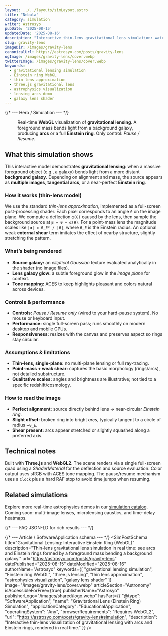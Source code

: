 ```yaml
---
layout: ../../layouts/simLayout.astro
title: "Nebula"
category: simulation
writer: Astrosyo
pubDate: '2025-08-15'
updatedDate: '2025-08-16'
description: "Interactive thin-lens gravitational lens simulation: watch a background galaxy warp into arcs or a full Einstein ring—real-time in WebGL with Three.js."
slug: gravity-lens
imageDir: /images/gravity-lens
canonicalUrl: https://astrosyo.com/posts/gravity-lens
ogImage: /images/gravity-lens/cover.webp
twitterImage: /images/gravity-lens/cover.webp
keywords:
  - gravitational lensing simulation
  - Einstein ring WebGL
  - thin lens approximation
  - three.js gravitational lens
  - astrophysics visualization
  - lensing arcs demo
  - galaxy lens shader
---
```



{/* --- Hero / Simulation --- */}
<section id="top">
  <figure class="sim-stage" aria-label="Interactive gravitational lensing simulation (Einstein ring)">
    <SimCanvas slug="nebula" />
    <figcaption class="sim-caption">
      Real-time <strong>WebGL</strong> visualization of <strong>gravitational lensing</strong>.
      A foreground mass bends light from a background galaxy, producing <strong>arcs</strong> or a full
      <strong>Einstein ring</strong>. Only control: <em>Pause / Resume</em>.
    </figcaption>
  </figure>
</section>

<div class="sim-article">
  <h2 id="overview">What this simulation shows</h2>
  <p>
    This interactive model demonstrates <strong>gravitational lensing</strong>: when a massive foreground object
    (e.g., a galaxy) bends light from a more distant <strong>background galaxy</strong>. Depending on alignment and mass,
    the source appears as <strong>multiple images</strong>, <strong>tangential arcs</strong>, or a near-perfect
    <strong>Einstein ring</strong>.
  </p>

  <h3 id="how-it-works">How it works (thin-lens model)</h3>
  <p>
    We use the standard <em>thin-lens approximation</em>, implemented as a full-screen post-processing shader.
    Each pixel corresponds to an angle <code>θ</code> on the image plane. We compute a deflection
    <code>α(θ)</code> caused by the lens, then sample the background source at
    <code>β = θ − α(θ)</code>. For a point-mass lens the magnitude scales like
    <code>|α| ∝ θ_E² / |θ|</code>, where <code>θ_E</code> is the Einstein radius.
    An optional weak <strong>external shear</strong> term imitates the effect of nearby structure, slightly stretching the pattern.
  </p>

  <h3 id="whats-rendered">What’s being rendered</h3>
  <ul>
    <li><strong>Source galaxy:</strong> an <em>elliptical Gaussian</em> texture evaluated analytically in the shader (no image files).</li>
    <li><strong>Lens galaxy glow:</strong> a subtle foreground glow in the <em>image plane</em> for context.</li>
    <li><strong>Tone mapping:</strong> ACES to keep highlights pleasant and colors natural across devices.</li>
  </ul>

  <h3 id="controls-performance">Controls & performance</h3>
  <ul>
    <li><strong>Controls:</strong> <em>Pause / Resume only</em> (wired to your hard-pause system). No mouse or keyboard input.</li>
    <li><strong>Performance:</strong> single full-screen pass; runs smoothly on modern desktop and mobile GPUs.</li>
    <li><strong>Responsiveness:</strong> resizes with the canvas and preserves aspect so rings stay circular.</li>
  </ul>

  <h3 id="assumptions">Assumptions & limitations</h3>
  <ul>
    <li><strong>Thin-lens, single-plane:</strong> no multi-plane lensing or full ray-tracing.</li>
    <li><strong>Point-mass + weak shear:</strong> captures the basic morphology (rings/arcs), not detailed substructure.</li>
    <li><strong>Qualitative scales:</strong> angles and brightness are illustrative; not tied to a specific redshift/cosmology.</li>
  </ul>

  <h3 id="reading-the-image">How to read the image</h3>
  <ul>
    <li><strong>Perfect alignment:</strong> source directly behind lens → near-circular <em>Einstein ring</em>.</li>
    <li><strong>Slight offset:</strong> broken ring into bright <em>arcs</em>, typically tangent to a circle of radius ~<code>θ_E</code>.</li>
    <li><strong>Shear present:</strong> arcs appear stretched or slightly squashed along a preferred axis.</li>
  </ul>

  <h2 id="tech-notes">Technical notes</h2>
  <p>
    Built with <strong>Three.js</strong> and <strong>WebGL2</strong>. The scene renders via a single full-screen quad using a
    <em>ShaderMaterial</em> for the deflection and source evaluation. Color output uses sRGB with ACES tone mapping.
    The pause/resume mechanism uses a <code>Clock</code> plus a hard RAF stop to avoid time jumps when resuming.
  </p>

  <h2 id="learn-more">Related simulations</h2>
  <p>
    Explore more real-time astrophysics demos in our <a href="/category/simulation" rel="internal">simulation catalog</a>.
    Coming soon: multi-image lenses, microlensing caustics, and time-delay heatmaps.
  </p>
</div>

{/* --- FAQ JSON-LD for rich results --- */}
<script type="application/ld+json">
{JSON.stringify({
  "@context": "https://schema.org",
  "@type": "FAQPage",
  "mainEntity": [
    {
      "@type": "Question",
      "name": "What phenomenon does this visualize?",
      "acceptedAnswer": {
        "@type": "Answer",
        "text": "It visualizes gravitational lensing: a foreground mass bends the light from a background galaxy, creating arcs or an Einstein ring when alignment is strong."
      }
    },
    {
      "@type": "Question",
      "name": "Is this physically accurate?",
      "acceptedAnswer": {
        "@type": "Answer",
        "text": "It uses the thin-lens approximation with a point-mass lens plus optional weak external shear. The morphology is realistic, but scales are illustrative rather than tied to a specific cosmology."
      }
    },
    {
      "@type": "Question",
      "name": "What controls are available?",
      "acceptedAnswer": {
        "@type": "Answer",
        "text": "Only Pause/Resume. The simulation integrates with a hard-pause system to stop animation and rendering without drift."
      }
    },
    {
      "@type": "Question",
      "name": "Which technologies are used?",
      "acceptedAnswer": {
        "@type": "Answer",
        "text": "Three.js and WebGL2 with a single full-screen shader pass, ACES tone mapping, and sRGB output."
      }
    }
  ]
})}
</script>

{/* --- Article / SoftwareApplication schema --- */}
<SimPostSchema
  title="Gravitational Lensing: Interactive Einstein Ring (WebGL)"
  description="Thin-lens gravitational lens simulation in real time: see arcs and Einstein rings formed by a foreground mass bending a background galaxy."
  url="https://astrosyo.com/posts/gravity-lens"
  datePublished="2025-08-15"
  dateModified="2025-08-16"
  authorName="Astrosyo"
  keywords={[
    "gravitational lensing simulation",
    "Einstein ring WebGL",
    "three.js lensing",
    "thin lens approximation",
    "astrophysics visualization",
    "galaxy lens shader"
  ]}
  image="/images/gravity-lens/cover.webp"
  articleSection="Astronomy"
  isAccessibleForFree={true}
  publisherName="Astrosyo"
  publisherLogo="/images/shared/logo.webp"
  hasPart={{
    "@type": "SoftwareApplication",
    "name": "Gravitational Lens (Einstein Ring) Simulation",
    "applicationCategory": "EducationalApplication",
    "operatingSystem": "Any",
    "browserRequirements": "Requires WebGL2",
    "url": "https://astrosyo.com/posts/gravity-lens#simulation",
    "description": "Interactive thin-lens visualization of gravitational lensing with arcs and Einstein rings, rendered in real time."
  }}
/>